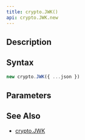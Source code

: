 ```yaml
---
title: crypto.JWK()
api: crypto.JWK.new
---
```


## Description

<Summary/>

## Syntax

``` js
new crypto.JWK({ ...json })
```

## Parameters

<Parameters/>

## See Also

* [crypto.JWK](/reference/api/crypto/JWK)
